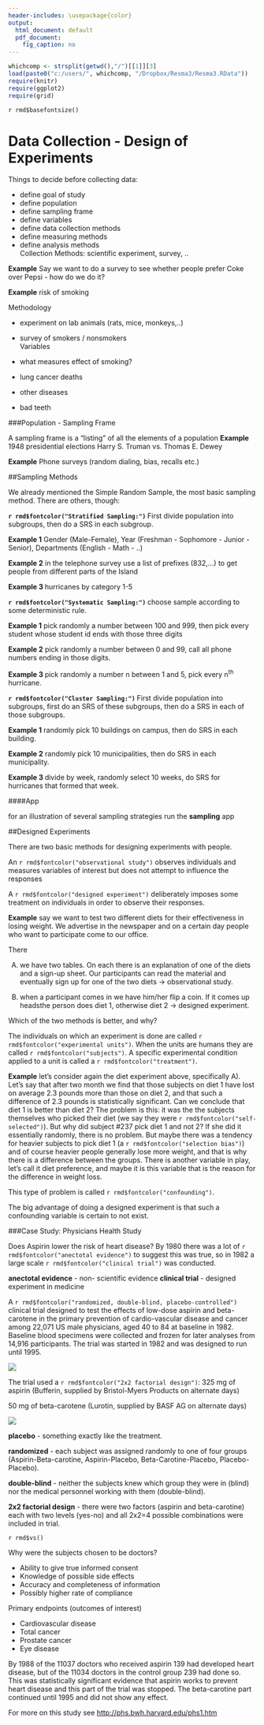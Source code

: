 ```yaml
---
header-includes: \usepackage{color}
output:
  html_document: default
  pdf_document:
    fig_caption: no
---
```

```r
whichcomp <- strsplit(getwd(),"/")[[1]][3]
load(paste0("c:/users/", whichcomp, "/Dropbox/Resma3/Resma3.RData"))
require(knitr)
require(ggplot2)
require(grid)
```
`r rmd$basefontsize()`

<style>
table, th, td { text-align:right; }
th, td {padding: 10px;}
</style>

# Data Collection - Design of Experiments 

Things to decide before collecting data:

-  define goal of study  
-  define population  
-  define sampling frame  
-  define variables  
-  define data collection methods  
-  define measuring methods  
-  define analysis methods  
Collection Methods: scientific experiment, survey, ..  

**Example** Say we want to do a survey to see whether people prefer Coke over Pepsi - how do we do it?

**Example** risk of smoking

Methodology

-  experiment on lab animals (rats, mice, monkeys,..)    
-  survey of smokers / nonsmokers  
Variables
 
-  what measures effect of smoking?  
- lung cancer deaths  
- other diseases  
- bad teeth  

###Population - Sampling Frame

A sampling frame is a "listing" of all the elements of a population
**Example** 1948 presidential elections Harry S. Truman vs. Thomas 
E. Dewey

**Example** Phone surveys (random dialing, bias, recalls etc.)

##Sampling Methods 

We already mentioned the Simple Random Sample, the most basic sampling method. There are others, though:

**`r rmd$fontcolor("Stratified Sampling:")` ** First divide population into subgroups, then do a SRS in each subgroup. 

**Example 1** Gender (Male-Female), Year (Freshman - Sophomore - Junior - Senior), Departments (English - Math - ..) 

**Example 2** in the telephone survey use a list of prefixes (832,...) to get people from different parts of the Island 

**Example 3 ** hurricanes by category 1-5 

**`r rmd$fontcolor("Systematic Sampling:")` ** choose sample according to some deterministic rule. 

**Example 1** pick randomly a number between 100 and 999, then pick every student whose student id ends with those three digits

**Example 2** pick randomly a number between 0 and 99, call all phone numbers ending in those digits.

**Example 3 ** pick randomly a number n between 1 and 5, pick every n^th^ hurricane.

**`r rmd$fontcolor("Cluster Sampling:")` ** First divide population into subgroups, first do an SRS of these subgroups, then do a SRS in each of those subgroups.

**Example 1** randomly pick 10 buildings on campus, then do SRS in each building. 

**Example 2** randomly pick 10 municipalities, then do SRS in each municipality. 

**Example 3 ** divide by week, randomly select 10 weeks, do SRS for hurricanes that formed that week.

####App

for an illustration of several sampling strategies run the 
**sampling** app 

##Designed Experiments

There are two basic methods for designing experiments with people.

An `r rmd$fontcolor("observational study")` observes individuals and measures variables of interest but does not attempt to influence the responses 

A `r rmd$fontcolor("designed experiment")` deliberately imposes some treatment on individuals in order to observe their responses.

**Example** say we want to test two different diets for their effectiveness in losing weight. We advertise in the newspaper and on a certain day people who want to participate come to our office. 

There

A) we have two tables. On each there is an explanation of one of the diets and a sign-up sheet. Our participants can read the material and eventually sign up for one of the two diets &rarr; observational study.

B) when a participant comes in we have him/her flip a coin. If it comes up headsthe person does diet 1, otherwise diet 2 &rarr; designed experiment.

Which of the two methods is better, and why?

The individuals on which an experiment is done are called `r rmd$fontcolor("experimental units")`. When the units are humans they are called `r rmd$fontcolor("subjects")`. A specific experimental condition applied to a unit is called a `r rmd$fontcolor("treatment")`.

**Example** let's consider again the diet experiment above, specifically A). Let's say that after two month we find that those subjects on diet 1 have lost on average 2.3 pounds more than those on diet 2, and that such a difference of 2.3 pounds is statistically significant. Can we conclude that diet 1 is better than diet 2? 
The problem is this: it was the the subjects themselves who picked their diet (we say they were `r rmd$fontcolor("self-selected")`). But why did subject #237 pick diet 1 and not 2? If she did it essentially randomly, there is no problem. But maybe there was a tendency for heavier subjects to pick diet 1 (a `r rmd$fontcolor("selection bias")`) and of course heavier people generally lose more weight, and that is why there is a difference between the groups. There is another variable in play, let's call it diet preference, and maybe it is this variable that is the reason for the difference in weight loss.

This type of problem is called `r rmd$fontcolor("confounding")`.

The big advantage of doing a designed experiment is that such a confounding variable is certain to not exist.

###Case Study: Physicians Health Study 

Does Aspirin lower the risk of heart disease? By 1980 there was a lot of `r rmd$fontcolor("anectotal evidence")`  to suggest this was true, so in 1982 a large scale `r rmd$fontcolor("clinical trial")`  was conducted.

**anectotal evidence** - non- scientific evidence
**clinical trial** - designed experiment in medicine

A `r rmd$fontcolor("randomized, double-blind, placebo-controlled")` clinical trial designed to test the effects of low-dose aspirin and beta-carotene in the primary prevention of cardio-vascular disease and cancer among 22,071 US male physicians, aged 40 to 84 at baseline in 1982. Baseline blood specimens were collected and frozen for later analyses from 14,916 participants. The trial was started in 1982 and was designed to run until 1995. 

![](graphs/aspirin1.gif)

The trial used a `r rmd$fontcolor("2x2 factorial design")`:
325 mg of aspirin (Bufferin, supplied by Bristol-Myers Products on alternate days)

50 mg of beta-carotene (Lurotin, supplied by BASF AG on alternate days)

![](graphs/aspirin2.jpg)

**placebo** - something exactly like the treatment.

**randomized** - each subject was assigned randomly to one of four groups (Aspirin-Beta-carotine, Aspirin-Placebo, Beta-Carotine-Placebo, Placebo-Placebo).

**double-blind** - neither the subjects knew which group they were in (blind) nor the medical personnel working with them (double-blind).

**2x2 factorial design** - there were two factors (aspirin and beta-carotine) each with two levels (yes-no) and all 2x2=4 possible combinations were included in trial. 

`r rmd$vs()`

Why were the subjects chosen to be doctors?

-  Ability to give true informed consent
-  Knowledge of possible side effects
-  Accuracy and completeness of information
-  Possibly higher rate of compliance

Primary endpoints (outcomes of interest)

-  Cardiovascular disease
-  Total cancer
-  Prostate cancer
- Eye disease

By 1988 of the 11037  doctors who received aspirin 139 had developed heart disease, but of the 11034 doctors in the control group 239 had done so. This was statistically significant evidence that aspirin works to prevent heart disease and this part of the trial was stopped. The beta-carotine part continued until 1995 and did not show any effect.

For more on this study see 
[http://phs.bwh.harvard.edu/phs1.htm](http://phs.bwh.harvard.edu/phs1.htm)
